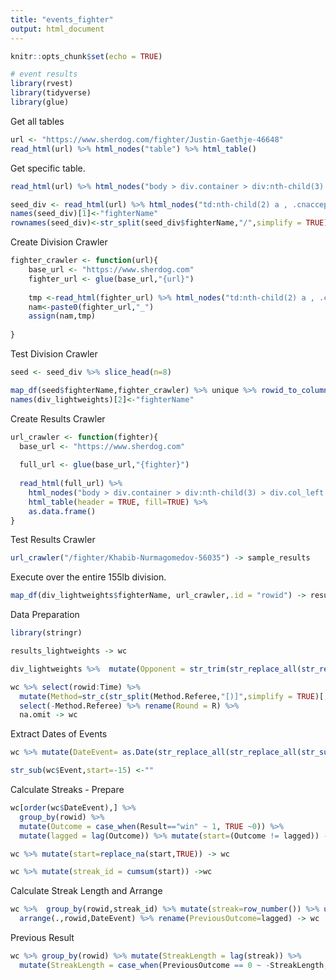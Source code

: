 ---
title: "events_fighter"
output: html_document
---

```{r setup, include=FALSE}
knitr::opts_chunk$set(echo = TRUE)
```



```{r cars}
# event results
library(rvest)
library(tidyverse)
library(glue)
```

Get all tables

```{r}
url <- "https://www.sherdog.com/fighter/Justin-Gaethje-46648"
read_html(url) %>% html_nodes("table") %>% html_table()
```

Get specific table.

```{r}
read_html(url) %>% html_nodes("body > div.container > div:nth-child(3) > div.col_left > section:nth-child(4) > div > div.content.table") %>% html_children() %>% html_table(header = TRUE) %>% as.data.frame() -> sample_table
```

```{r}
seed_div <- read_html(url) %>% html_nodes("td:nth-child(2) a , .cnaccept") %>% html_attr(.,"href") %>% as.data.frame() %>% unique()
names(seed_div)[1]<-"fighterName"
rownames(seed_div)<-str_split(seed_div$fighterName,"/",simplify = TRUE)[,3]
```

Create Division Crawler

```{r}
fighter_crawler <- function(url){
    base_url <- "https://www.sherdog.com"
    fighter_url <- glue(base_url,"{url}")
    
    tmp <-read_html(fighter_url) %>% html_nodes("td:nth-child(2) a , .cnaccept") %>% html_attr(.,"href") %>% as.data.frame()
    nam<-paste0(fighter_url,"_")
    assign(nam,tmp)
    
}
```

Test Division Crawler

```{r}
seed <- seed_div %>% slice_head(n=8)

map_df(seed$fighterName,fighter_crawler) %>% unique %>% rowid_to_column() -> div_lightweights 
names(div_lightweights)[2]<-"fighterName"
```


Create Results Crawler

```{r}
url_crawler <- function(fighter){
  base_url <- "https://www.sherdog.com"
  
  full_url <- glue(base_url,"{fighter}")
  
  read_html(full_url) %>% 
    html_nodes("body > div.container > div:nth-child(3) > div.col_left > section:nth-child(4) > div > div.content.table") %>% html_children() %>% 
    html_table(header = TRUE, fill=TRUE) %>% 
    as.data.frame()
}

```

Test Results Crawler

```{r}
url_crawler("/fighter/Khabib-Nurmagomedov-56035") -> sample_results

```

Execute over the entire 155lb division. 

```{r}
map_df(div_lightweights$fighterName, url_crawler,.id = "rowid") -> results_lightweights
```


Data Preparation


```{r}
library(stringr)

results_lightweights -> wc
```


```{r}
div_lightweights %>%  mutate(Opponent = str_trim(str_replace_all(str_remove_all(str_split(fighterName,"fighter/",simplify = TRUE)[,2],"[0-9]"),"-"," "))) -> div_lightweights

wc %>% select(rowid:Time) %>% 
  mutate(Method=str_c(str_split(Method.Referee,"[)]",simplify = TRUE)[,1],")")) %>% 
  select(-Method.Referee) %>% rename(Round = R) %>% 
  na.omit -> wc
```

Extract Dates of Events

```{r}
wc %>% mutate(DateEvent= as.Date(str_replace_all(str_replace_all(str_sub(wc$Event,start = -15),"/","-")," ",""),format = "%b-%d-%Y")) -> wc

str_sub(wc$Event,start=-15) <-""
```

Calculate Streaks - Prepare

```{r}

wc[order(wc$DateEvent),] %>% 
  group_by(rowid) %>% 
  mutate(Outcome = case_when(Result=="win" ~ 1, TRUE ~0)) %>% 
  mutate(lagged = lag(Outcome)) %>% mutate(start=(Outcome != lagged)) -> wc

wc %>% mutate(start=replace_na(start,TRUE)) -> wc

wc %>% mutate(streak_id = cumsum(start)) ->wc

```
Calculate Streak Length and Arrange

```{r}
wc %>%  group_by(rowid,streak_id) %>% mutate(streak=row_number()) %>% ungroup() %>% 
  arrange(.,rowid,DateEvent) %>% rename(PreviousOutcome=lagged) -> wc
```

Previous Result

```{r}
wc %>% group_by(rowid) %>% mutate(StreakLength = lag(streak)) %>% 
  mutate(StreakLength = case_when(PreviousOutcome == 0 ~ -StreakLength, TRUE ~ StreakLength)) -> wc
```






